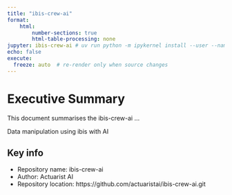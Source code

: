 ```yaml
---
title: "ibis-crew-ai"
format: 
    html:
        number-sections: true
        html-table-processing: none
jupyter: ibis-crew-ai # uv run python -m ipykernel install --user --name ibis-crew-ai
echo: false
execute:
  freeze: auto  # re-render only when source changes
---
```


# Executive Summary

This document summarises the ibis-crew-ai ...

Data manipulation using ibis with AI

## Key info

-   Repository name: ibis-crew-ai
-   Author: Actuarist AI
-   Repository location: https://github.com/actuaristai/ibis-crew-ai.git

